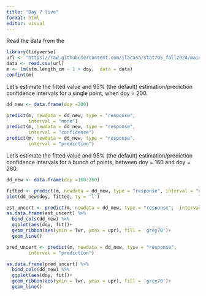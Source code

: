 ```yaml
---
title: "Day 7 live"
format: html
editor: visual
---
```


Read the data from the 
```r
library(tidyverse)
url <- "https://raw.githubusercontent.com/jlacasa/stat705_fall2024/main/classes/data/lotus_hw1.csv"
data <- read.csv(url)
m <- lm(stm.length_cm ~ 1 + doy,  data = data)
confint(m)
```

Let's estimate the fitted value and 95% (the default) estimation/prediction confidence intervals for a single point, when doy = 200. 
```r
dd_new <- data.frame(doy =200)

predict(m, newdata = dd_new, type = "response", 
        interval = "none")
predict(m, newdata = dd_new, type = "response", 
        interval = "confidence")
predict(m, newdata = dd_new, type = "response", 
        interval = "prediction")
```

Let's estimate the fitted value and 95% (the default) estimation/prediction confidence intervals for a bunch of points, between doy = 160 and doy = 260. 

```r
dd_new <- data.frame(doy =160:260)

fitted <- predict(m, newdata = dd_new, type = "response", interval = "none")
plot(dd_new$doy, fitted, ty = 'l')
```


```r
est_uncert <- predict(m, newdata = dd_new, type = "response",  interval = "confidence")
as.data.frame(est_uncert) %>% 
  bind_cols(dd_new) %>% 
  ggplot(aes(doy, fit))+
  geom_ribbon(aes(ymin = lwr, ymax = upr), fill = 'grey70')+
  geom_line()
```


```r
pred_uncert <- predict(m, newdata = dd_new, type = "response", 
        interval = "prediction")

as.data.frame(pred_uncert) %>% 
  bind_cols(dd_new) %>% 
  ggplot(aes(doy, fit))+
  geom_ribbon(aes(ymin = lwr, ymax = upr), fill = 'grey70')+
  geom_line()
```

